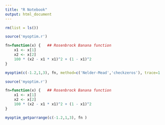 ---
title: "R Notebook"
output: html_document
---

```{r}
rm(list = ls())
```

```{r}
source('myoptim.r')

fn=function(x) {   ## Rosenbrock Banana function
    x1 <- x[1]
    x2 <- x[2]
    100 * (x2 - x1 * x1)^2 + (1 - x1)^2
}

myoptim(c(-1.2,1,3), fn, method=c('Nelder-Mead','checkzeros'), trace=1 )
```
```{r}
source('myoptim.r')

fn=function(x) {   ## Rosenbrock Banana function
    x1 <- x[1]
    x2 <- x[2]
    100 * (x2 - x1 * x1)^2 + (1 - x1)^2
}

myoptim_getparrange(c(-1.2,1,3), fn )
```